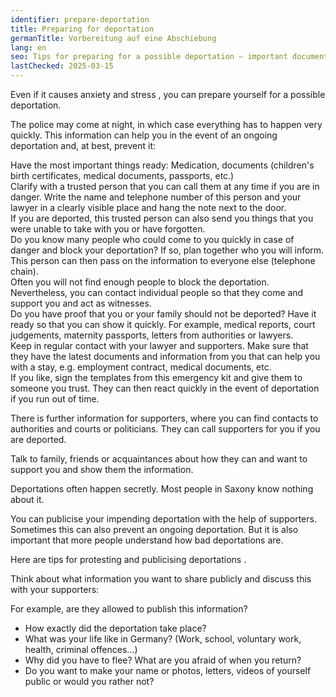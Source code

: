 ```yaml
---
identifier: prepare-deportation
title: Preparing for deportation
germanTitle: Vorbereitung auf eine Abschiebung
lang: en
seo: Tips for preparing for a possible deportation – important documents, emergency contacts, evidence and available support
lastChecked: 2025-03-15
---
```


Even if it causes <InternalShortLink identifier="stress">anxiety and stress</InternalShortLink> , you can prepare yourself for a possible deportation.

The police may come at night, in which case everything has to happen very quickly. This information can help you in the event of an ongoing deportation and, at best, prevent it:

Have the most important things ready: Medication, documents (children's birth certificates, medical documents, passports, etc.) <br/>
Clarify with a trusted person that you can call them at any time if you are in danger. Write the name and telephone number of this person and your lawyer in a clearly visible place and hang the note next to the door. <br/>
If you are deported, this trusted person can also send you things that you were unable to take with you or have forgotten. <br/>
Do you know many people who could come to you quickly in case of danger and block your deportation? If so, plan together who you will inform. This person can then pass on the information to everyone else (telephone chain). <br/>
Often you will not find enough people to block the deportation. Nevertheless, you can contact individual people so that they come and support you and act as witnesses. <br/>
Do you have proof that you or your family should not be deported? Have it ready so that you can show it quickly. For example, medical reports, court judgements, maternity passports, letters from authorities or lawyers. <br/>
Keep in regular contact with your lawyer and supporters. Make sure that they have the latest documents and information from you that can help you with a stay, e.g. employment contract, medical documents, etc. <br/>
If you like, sign the <InternalShortLink identifier="forms">templates</InternalShortLink> from this emergency kit and give them to someone you trust. They can then react quickly in the event of deportation if you run out of time. <br/>

There is further <InternalShortLink identifier="support">information for supporters</InternalShortLink>, where you can find <InternalShortLink identifier="contacts">contacts</InternalShortLink> to authorities and courts or politicians. They can call supporters for you if you are deported.

Talk to family, friends or acquaintances about how they can and want to support you and show them the information.

Deportations often happen secretly. Most people in Saxony know nothing about it.

You can publicise your impending deportation with the help of supporters. Sometimes this can also prevent an ongoing deportation. But it is also important that more people understand how bad deportations are.

Here are <InternalShortLink identifier="publicity">tips for protesting and publicising deportations</InternalShortLink> .

Think about what information you want to share publicly and discuss this with your supporters:

For example, are they allowed to publish this information?

- How exactly did the deportation take place?
- What was your life like in Germany? (Work, school, voluntary work, health, criminal offences...)
- Why did you have to flee? What are you afraid of when you return?
- Do you want to make your name or photos, letters, videos of yourself public or would you rather not?
